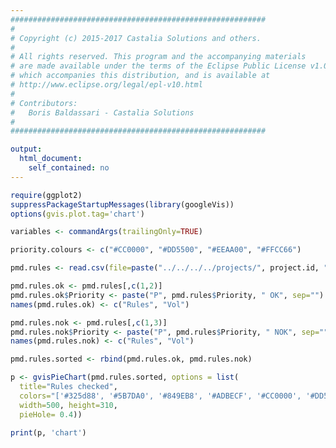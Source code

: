 ```yaml
---
#########################################################
#
# Copyright (c) 2015-2017 Castalia Solutions and others.
#
# All rights reserved. This program and the accompanying materials
# are made available under the terms of the Eclipse Public License v1.0
# which accompanies this distribution, and is available at
# http://www.eclipse.org/legal/epl-v10.html
#
# Contributors:
#   Boris Baldassari - Castalia Solutions
#
#########################################################

output:
  html_document:
    self_contained: no
---
```


```r
require(ggplot2)
suppressPackageStartupMessages(library(googleVis))
options(gvis.plot.tag='chart')

variables <- commandArgs(trailingOnly=TRUE)

priority.colours <- c("#CC0000", "#DD5500", "#EEAA00", "#FFCC66")

pmd.rules <- read.csv(file=paste("../../../../projects/", project.id, "/output/", project.id, "_pmd_analysis_rules.csv", sep=""), header=T)

pmd.rules.ok <- pmd.rules[,c(1,2)]
pmd.rules.ok$Priority <- paste("P", pmd.rules$Priority, " OK", sep="")
names(pmd.rules.ok) <- c("Rules", "Vol")

pmd.rules.nok <- pmd.rules[,c(1,3)]
pmd.rules.nok$Priority <- paste("P", pmd.rules$Priority, " NOK", sep="")
names(pmd.rules.nok) <- c("Rules", "Vol")

pmd.rules.sorted <- rbind(pmd.rules.ok, pmd.rules.nok)

p <- gvisPieChart(pmd.rules.sorted, options = list(
  title="Rules checked",
  colors="['#325d88', '#5B7DA0', '#849EB8', '#ADBECF', '#CC0000', '#DD5500', '#EEAA00', '#FFCC66']",
  width=500, height=310,
  pieHole= 0.4))

print(p, 'chart')
```
